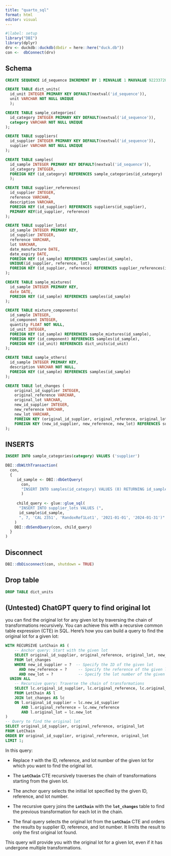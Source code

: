 ```yaml
---
title: "quarto_sql"
format: html
editor: visual
---
```


```r
#|label: setup
library("DBI")
library(dplyr)
drv <- duckdb::duckdb(dbdir = here::here("duck.db"))
con <-  dbConnect(drv)
```

## Schema

```sql

CREATE SEQUENCE id_sequence INCREMENT BY 1 MINVALUE 1 MAXVALUE 9223372036854775807 START 1 NO CYCLE;

CREATE TABLE dict_units(
  id_unit INTEGER PRIMARY KEY DEFAULT(nextval('id_sequence')),
  unit VARCHAR NOT NULL UNIQUE
  );

CREATE TABLE sample_categories(
  id_category INTEGER PRIMARY KEY DEFAULT(nextval('id_sequence')),
  category VARCHAR NOT NULL UNIQUE
);

CREATE TABLE suppliers(
  id_supplier INTEGER PRIMARY KEY DEFAULT(nextval('id_sequence')),
  supplier VARCHAR NOT NULL UNIQUE
);

CREATE TABLE samples(
  id_sample INTEGER PRIMARY KEY DEFAULT(nextval('id_sequence')),
  id_category INTEGER,
  FOREIGN KEY (id_category) REFERENCES sample_categories(id_category)
  );

CREATE TABLE supplier_references(
  id_supplier INTEGER,
  reference VARCHAR,
  description VARCHAR,
  FOREIGN KEY (id_supplier) REFERENCES suppliers(id_supplier),
  PRIMARY KEY(id_supplier, reference)
);

CREATE TABLE supplier_lots(
  id_sample INTEGER PRIMARY KEY,
  id_supplier INTEGER,
  reference VARCHAR,
  lot VARCHAR,
  date_manufacture DATE,
  date_expiry DATE,
  FOREIGN KEY (id_sample) REFERENCES samples(id_sample),
  UNIQUE(id_supplier, reference, lot),
  FOREIGN KEY (id_supplier, reference) REFERENCES supplier_references(id_supplier, reference)
);

CREATE TABLE sample_mixtures(
  id_sample INTEGER PRIMARY KEY,
  date DATE,
  FOREIGN KEY (id_sample) REFERENCES samples(id_sample)
);

CREATE TABLE mixture_components(
  id_sample INTEGER,
  id_component INTEGER,
  quantity FLOAT NOT NULL,
  id_unit INTEGER,
  FOREIGN KEY (id_sample) REFERENCES sample_mixtures(id_sample),
  FOREIGN KEY (id_component) REFERENCES samples(id_sample),
  FOREIGN KEY (id_unit) REFERENCES dict_units(id_unit)
);

CREATE TABLE sample_others(
  id_sample INTEGER PRIMARY KEY,
  description VARCHAR NOT NULL,
  FOREIGN KEY (id_sample) REFERENCES samples(id_sample)
);

CREATE TABLE lot_changes (
    original_id_supplier INTEGER,
    original_reference VARCHAR,
    original_lot VARCHAR,
    new_id_supplier INTEGER,
    new_reference VARCHAR,
    new_lot VARCHAR,
    FOREIGN KEY (original_id_supplier, original_reference, original_lot) REFERENCES supplier_lots(id_supplier, reference, lot),
    FOREIGN KEY (new_id_supplier, new_reference, new_lot) REFERENCES supplier_lots(id_supplier, reference, lot)
);
```

## INSERTS

```sql

INSERT INTO sample_categories(category) VALUES ('supplier')
```

```r
DBI::dbWithTransaction(
  con,
  {
     id_sample <- DBI::dbGetQuery(
       con,
       "INSERT INTO samples(id_category) VALUES (8) RETURNING id_sample"
       )
     
     child_query <- glue::glue_sql(
      "INSERT INTO supplier_lots VALUES (",
      id_sample$id_sample,
      ", 7, 'CAL 2351', 'RandoxRef1Lot1', '2021-01-01', '2024-01-31')"
    )
    DBI::dbSendQuery(con, child_query)
  }
)
```

## Disconnect

```r

DBI::dbDisconnect(con, shutdown = TRUE)
```

## Drop table

```sql
DROP TABLE dict_units
```

## (Untested) ChatGPT query to find original lot

you can find the original lot for any given lot by traversing the chain of transformations recursively. You can achieve this with a recursive common table expression (CTE) in SQL. Here's how you can build a query to find the original lot for a given lot:

```sql

WITH RECURSIVE LotChain AS (
    -- Anchor query: Start with the given lot
    SELECT original_id_supplier, original_reference, original_lot, new_id_supplier, new_reference, new_lot
    FROM lot_changes
    WHERE new_id_supplier = ?  -- Specify the ID of the given lot
      AND new_reference = ?     -- Specify the reference of the given lot
      AND new_lot = ?           -- Specify the lot number of the given lot
  UNION ALL
    -- Recursive query: Traverse the chain of transformations
    SELECT lc.original_id_supplier, lc.original_reference, lc.original_lot, lc.new_id_supplier, lc.new_reference, lc.new_lot
    FROM LotChain AS l
    JOIN lot_changes AS lc
    ON l.original_id_supplier = lc.new_id_supplier
       AND l.original_reference = lc.new_reference
       AND l.original_lot = lc.new_lot
)
-- Query to find the original lot
SELECT original_id_supplier, original_reference, original_lot
FROM LotChain
ORDER BY original_id_supplier, original_reference, original_lot
LIMIT 1;

```

In this query:

-   Replace **`?`** with the ID, reference, and lot number of the given lot for which you want to find the original lot.

-   The **`LotChain`** CTE recursively traverses the chain of transformations starting from the given lot.

-   The anchor query selects the initial lot specified by the given ID, reference, and lot number.

-   The recursive query joins the **`LotChain`** with the **`lot_changes`** table to find the previous transformation for each lot in the chain.

-   The final query selects the original lot from the **`LotChain`** CTE and orders the results by supplier ID, reference, and lot number. It limits the result to only the first original lot found.

This query will provide you with the original lot for a given lot, even if it has undergone multiple transformations.
